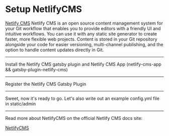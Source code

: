 # Setup NetlifyCMS

[Netlify CMS](https://www.netlifycms.org/) Netlify CMS is an open source content management system for your Git workflow that enables you to provide editors with a friendly UI and intuitive workflows. You can use it with any static site generator to create faster, more flexible web projects. Content is stored in your Git repository alongside your code for easier versioning, multi-channel publishing, and the option to handle content updates directly in Git.

---

Install the Netlify CMS gatsby plugin and Netlify CMS App
(netlify-cms-app && gatsby-plugin-netlify-cms)

<NPMPackage name="netlify-cms-app"/>
<NPMPackage name="gatsby-plugin-netlify-cms"/>

---

Register the Netlify CMS Gatsby Plugin
<GatsbyPlugin name="gatsby-plugin-netlify-cms"/>

---

Sweet, now it's ready to go.
Let's also write out an example config.yml file in static/admin
<File
  path="static/admin/config.yml"
  content="https://raw.githubusercontent.com/dsanderson90/gatsby-recipes/master/config.yml"
/>

---
Read more about NetlifyCMS on the official Netlify CMS docs site:

[NetlifyCMS](https://www.netlifycms.org/docs/intro/)